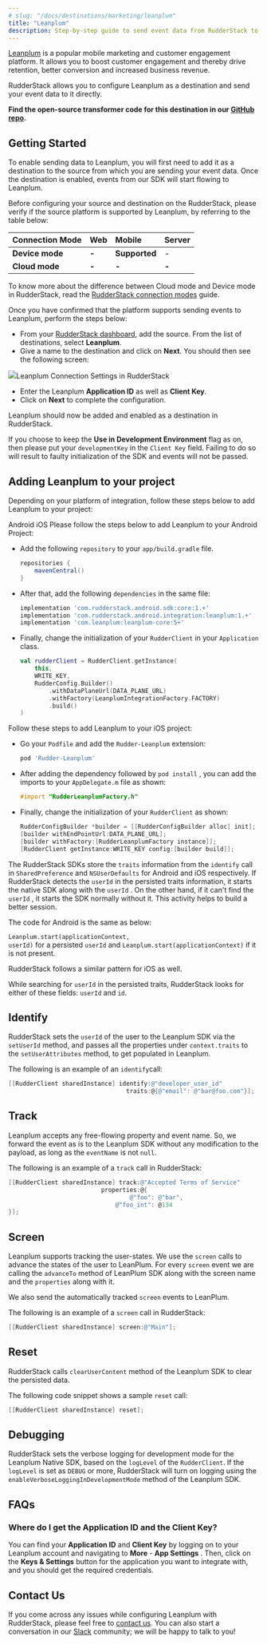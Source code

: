 ```yaml
---
# slug: "/docs/destinations/marketing/leanplum"
title: "Leanplum"
description: Step-by-step guide to send event data from RudderStack to Leanplum.
---
```


[Leanplum](https://www.leanplum.com/) is a popular mobile marketing and customer engagement platform. It allows you to boost customer engagement and thereby drive retention, better conversion and increased business revenue.

RudderStack allows you to configure Leanplum as a destination and send your event data to it directly.

<div class="successBlock">

  **Find the open-source transformer code for this destination in our <a href="https://github.com/rudderlabs/rudder-transformer/tree/master/v0/destinations/leanplum">GitHub repo</a>.**
</div>

## Getting Started

To enable sending data to Leanplum, you will first need to add it as a destination to the source from which you are sending your event data. Once the destination is enabled, events from our SDK will start flowing to Leanplum.

Before configuring your source and destination on the RudderStack, please verify if the source platform is supported by Leanplum, by referring to the table below:

| **Connection Mode** | **Web** | **Mobile**    | **Server** |
| :------------------ | :------ | :------------ | :--------- |
| **Device mode**     | **-**   | **Supported** | -          |
| **Cloud mode**      | **-**   | **-**         | **-**      |

<div class="infoBlock">

To know more about the difference between Cloud mode and Device mode in RudderStack, read the <a href="https://rudderstack.com/docs/rudderstack-cloud/rudderstack-connection-modes/">RudderStack connection modes</a> guide.

</div>

Once you have confirmed that the platform supports sending events to Leanplum, perform the steps below:

- From your [RudderStack dashboard](https://app.rudderlabs.com/), add the source. From the list of destinations, select **Leanplum**.
- Give a name to the destination and click on **Next**. You should then see the following screen:

<img src="../../assets/image (32) (1) (1) (1) (1).png" /><span class="imageTitle">Leanplum Connection Settings in RudderStack</span>

- Enter the Leanplum **Application ID** as well as **Client Key**.
- Click on **Next** to complete the configuration.

Leanplum should now be added and enabled as a destination in RudderStack.

<div class="warningBlock">

If you choose to keep the **Use in Development Environment** flag as on, then please put your `developmentKey` in the `Client Key` field. Failing to do so will result to faulty initialization of the SDK and events will not be passed.

</div>

## Adding Leanplum to your project

Depending on your platform of integration, follow these steps below to add Leanplum to your project:

<!--{% tabs %}
{% tab title="Android" %}
Please follow the steps below to add Leanplum to your Android Project:

- Add the following `repository` to your `app/build.gradle` file.

```groovy
repositories {
    mavenCentral()
}
```

- After that, add the following `dependencies` in the same file:

```groovy
implementation 'com.rudderstack.android.sdk:core:1.+'
implementation 'com.rudderstack.android.integration:leanplum:1.+'
implementation 'com.leanplum:leanplum-core:5+'
```

- Finally, change the initialization of your `RudderClient` in your `Application` class.

```kotlin
val rudderClient = RudderClient.getInstance(
    this,
    WRITE_KEY,
    RudderConfig.Builder()
        .withDataPlaneUrl(DATA_PLANE_URL)
        .withFactory(LeanplumIntegrationFactory.FACTORY)
        .build()
)
```

{% endtab %}

{% tab title="iOS" %}
Follow these steps to add Leanplum to your iOS project:

- Go your `Podfile` and add the `Rudder-Leanplum` extension:

```ruby
pod 'Rudder-Leanplum'
```

- After adding the dependency followed by `pod install` , you can add the imports to your `AppDelegate.m` file as shown:

```objectivec
#import "RudderLeanplumFactory.h"
```

- Finally, change the initialization of your `RudderClient` as shown:

```objectivec
RudderConfigBuilder *builder = [[RudderConfigBuilder alloc] init];
[builder withEndPointUrl:DATA_PLANE_URL];
[builder withFactory:[RudderLeanplumFactory instance]];
[RudderClient getInstance:WRITE_KEY config:[builder build]];
```

{% endtab %}
{% endtabs %} -->

<Tabs>
  <TabList>
    <Tab>Android</Tab>
    <Tab>iOS</Tab>
  </TabList>
    <TabPanels>
      <TabPanel>
        Please follow the steps below to add Leanplum to your Android Project:
<ul>
<li>Add the following <code class="inline-code">repository</code> to your <code class="inline-code">app/build.gradle</code> file.
<span>

```groovy
repositories {
    mavenCentral()
}
```
</span>
</li>
<li>After that, add the following <code class="inline-code">dependencies</code> in the same file:
<span>

```groovy
implementation 'com.rudderstack.android.sdk:core:1.+'
implementation 'com.rudderstack.android.integration:leanplum:1.+'
implementation 'com.leanplum:leanplum-core:5+'
```
</span>
</li>
<li>Finally, change the initialization of your <code class="inline-code">RudderClient</code> in your <code class="inline-code">Application</code> class.
<span>

```kotlin
val rudderClient = RudderClient.getInstance(
    this,
    WRITE_KEY,
    RudderConfig.Builder()
        .withDataPlaneUrl(DATA_PLANE_URL)
        .withFactory(LeanplumIntegrationFactory.FACTORY)
        .build()
)
```
</span>
</li>
</ul>
      </TabPanel>
      <TabPanel>
        Follow these steps to add Leanplum to your iOS project:
<ul>
<li>Go your <code class="inline-code">Podfile</code> and add the <code class="inline-code">Rudder-Leanplum</code> extension:
<span>

```ruby
pod 'Rudder-Leanplum'
```
</span>
</li>
<li>After adding the dependency followed by <code class="inline-code">pod install</code> , you can add the imports to your <code class="inline-code">AppDelegate.m</code> file as shown:
<span>

```objectivec
#import "RudderLeanplumFactory.h"
```
</span>
</li>
<li>Finally, change the initialization of your <code class="inline-code">RudderClient</code> as shown:
<span>

```objectivec
RudderConfigBuilder *builder = [[RudderConfigBuilder alloc] init];
[builder withEndPointUrl:DATA_PLANE_URL];
[builder withFactory:[RudderLeanplumFactory instance]];
[RudderClient getInstance:WRITE_KEY config:[builder build]];
```
</span>
</li>
</ul>
      </TabPanel>
    </TabPanels>
</Tabs>

<div class="infoBlock">

The RudderStack SDKs store the <code class="inline-code">traits</code> information from the <code class="inline-code">identify</code> call in <code class="inline-code">SharedPreference</code> and <code class="inline-code">NSUserDefaults</code> for Android and iOS respectively. If RudderStack detects the <code class="inline-code">userId</code> in the persisted traits information, it starts the native SDK along with the <code class="inline-code">userId</code> . On the other hand, if it can't find the <code class="inline-code">userId</code> , it starts the SDK normally without it. This activity helps to build a better session.

The code for Android is the same as below:

<code class="inline-code">Leanplum.start(applicationContext, userId)</code> for a persisted <code class="inline-code">userId</code> and <code class="inline-code">Leanplum.start(applicationContext)</code> if it is not present.

RudderStack follows a similar pattern for iOS as well.

While searching for <code class="inline-code">userId</code> in the persisted traits, RudderStack looks for either of these fields: <code class="inline-code">userId</code> and <code class="inline-code">id</code>.

</div>

## Identify

RudderStack sets the `userId` of the user to the Leanplum SDK via the `setUserId` method, and passes all the properties under `context.traits` to the `setUserAttributes` method, to get populated in Leanplum.

The following is an example of an `identify`call:

```objectivec
[[RudderClient sharedInstance] identify:@"developer_user_id"
                                 traits:@{@"email": @"bar@foo.com"}];
```

## Track

Leanplum accepts any free-flowing property and event name. So, we forward the event as is to the Leanplum SDK without any modification to the payload, as long as the `eventName` is not `null`.

The following is an example of a `track` call in RudderStack:

```objectivec
[[RudderClient sharedInstance] track:@"Accepted Terms of Service"
                          properties:@{
                                  @"foo": @"bar",
                              @"foo_int": @134
}];
```

## Screen

Leanplum supports tracking the user-states. We use the `screen` calls to advance the states of the user to LeanPlum. For every `screen` event we are calling the `advanceTo` method of LeanPlum SDK along with the screen name and the `properties` along with it.

We also send the automatically tracked `screen` events to LeanPlum.

The following is an example of a `screen` call in RudderStack:

```objectivec
[[RudderClient sharedInstance] screen:@"Main"];
```

## Reset

RudderStack calls `clearUserContent` method of the Leanplum SDK to clear the persisted data.

The following code snippet shows a sample `reset` call:

```objectivec
[[RudderClient sharedInstance] reset];
```

## Debugging

RudderStack sets the verbose logging for development mode for the Leanplum Native SDK, based on the `logLevel` of the `RudderClient`. If the `logLevel` is set as `DEBUG` or more, RudderStack will turn on logging using the `enableVerboseLoggingInDevelopmentMode` method of the Leanplum SDK.

## FAQs

### Where do I get the Application ID and the Client Key?

You can find your **Application ID** and **Client Key** by logging on to your Leanplum account and navigating to **More** - **App Settings** . Then, click on the **Keys & Settings** button for the application you want to integrate with, and you should get the required credentials.

## Contact Us

If you come across any issues while configuring Leanplum with RudderStack, please feel free to [contact us](mailto:%20docs@rudderstack.com). You can also start a conversation in our [Slack](https://rudderstack.com/join-rudderstack-slack-community) community; we will be happy to talk to you!
